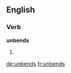 ==English==

===Verb===
'''unbends'''

# {{en-third-person singular of|unbend}}

[[de:unbends]]
[[fr:unbends]]